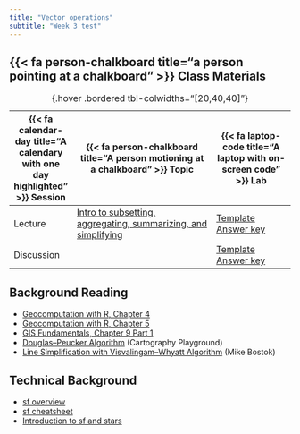 ```yaml
---
title: "Vector operations"
subtitle: "Week 3 test"
---
```




## {{< fa person-chalkboard title="a person pointing at a chalkboard" >}} Class Materials

| {{< fa calendar-day title="A calendary with one day highlighted" >}} Session  | {{< fa person-chalkboard title="A person motioning at a chalkboard" >}} Topic  |  {{< fa laptop-code title="A laptop with on-screen code" >}} Lab |
|-------------------|-----------------------------------------------------------------------------------------------------------------------------------------------------|----------------------------------------------------------------------------------|
| Lecture  | [Intro to subsetting, aggregating, summarizing, and simplifying ](https://docs.google.com/presentation/d/1H0kwdJ3rzF6pJkgLYC5KzmMBmYzBV-NJRb1I-3zePYg/present?usp=sharing){target="_blank"} | [Template](templates/week3.qmd) <br> [Answer key](labs/week3.html) |
| Discussion | | [Template](templates/week3-discussion.qmd) <br> [Answer key](discussions/week3-discussion.html) |
: {.hover .bordered tbl-colwidths="[20,40,40]"} 

## Background Reading
- [Geocomputation with R, Chapter 4](https://r.geocompx.org/spatial-operations.html){target="_blank"}
- [Geocomputation with R, Chapter 5](https://r.geocompx.org/geometry-operations.html){target="_blank"}
- [GIS Fundamentals, Chapter 9 Part 1](readings/Bolstad-chapter9-part1.pdf){target="_blank"}
- [Douglas–Peucker Algorithm](https://cartography-playground.gitlab.io/playgrounds/douglas-peucker-algorithm/){target="_blank"} (Cartography Playground)
- [Line Simplification with Visvalingam–Whyatt Algorithm](https://bost.ocks.org/mike/simplify/){target="_blank"} (Mike Bostok)

## Technical Background
- [sf overview](https://r-spatial.github.io/sf/index.html){target="_blank"}
- [sf cheatsheet](https://github.com/rstudio/cheatsheets/blob/main/sf.pdf){target="_blank"}
- [Introduction to sf and stars](https://r-spatial.org/book/07-Introsf.html){target="_blank"}